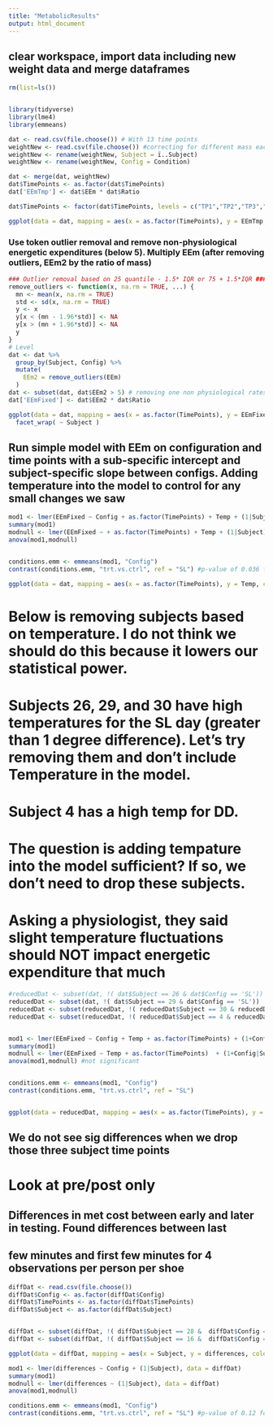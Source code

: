 ```yaml
---
title: "MetabolicResults"
output: html_document
---
```


## clear workspace, import data including new weight data and merge dataframes
```r
rm(list=ls())


library(tidyverse)
library(lme4)
library(emmeans)

dat <- read.csv(file.choose()) # With 13 time points
weightNew <- read.csv(file.choose()) #correcting for different mass each day
weightNew <- rename(weightNew, Subject = ï..Subject)
weightNew <- rename(weightNew, Config = Condition)

dat <- merge(dat, weightNew)
dat$TimePoints <- as.factor(dat$TimePoints)
dat['EEmTmp'] <- dat$EEm * dat$Ratio

dat$TimePoints <- factor(dat$TimePoints, levels = c("TP1","TP2","TP3","TP4","TP5","TP6","TP7","TP8","TP9","TP10", "TP11","TP12","TP13"))

ggplot(data = dat, mapping = aes(x = as.factor(TimePoints), y = EEmTmp, fill = Config)) + geom_point(size = 2, aes(color = Config)) + facet_wrap( ~ Subject ) + ylab('Energetic Expenditure (W/kg)') + xlab('Time Point') + theme(axis.text.x = element_text(angle = 90, vjust = 0.5, hjust=1))

```



### Use token outlier removal and remove non-physiological energetic expenditures (below 5). Multiply EEm (after removing outliers, EEm2 by the ratio of mass)
```r
### Outlier removal based on 25 quantile - 1.5* IQR or 75 + 1.5*IQR ###
remove_outliers <- function(x, na.rm = TRUE, ...) {
  mn <- mean(x, na.rm = TRUE)
  std <- sd(x, na.rm = TRUE)
  y <- x
  y[x < (mn - 1.96*std)] <- NA
  y[x > (mn + 1.96*std)] <- NA
  y
}
# Level
dat <- dat %>%
  group_by(Subject, Config) %>%
  mutate(
    EEm2 = remove_outliers(EEm)
  )
dat <- subset(dat, dat$EEm2 > 5) # removing one non physiological rates not detected by the outlier
dat['EEmFixed'] <- dat$EEm2 * dat$Ratio

ggplot(data = dat, mapping = aes(x = as.factor(TimePoints), y = EEmFixed, fill = Config)) + geom_point(aes(color = Config)) +
  facet_wrap( ~ Subject ) 
```

## Run simple model with EEm on configuration and time points with a sub-specific intercept and subject-specific slope between configs. Adding temperature into the model to control for any small changes we saw
```r
mod1 <- lmer(EEmFixed ~ Config + as.factor(TimePoints) + Temp + (1|Subject), data = dat)
summary(mod1)
modnull <- lmer(EEmFixed ~ + as.factor(TimePoints) + Temp + (1|Subject), data = dat)
anova(mod1,modnull)


conditions.emm <- emmeans(mod1, "Config")
contrast(conditions.emm, "trt.vs.ctrl", ref = "SL") #p-value of 0.036 for dual dial vs lace, estimated 1.6% improvement

```
```r
ggplot(data = dat, mapping = aes(x = as.factor(TimePoints), y = Temp, color = Config)) + geom_point() + facet_wrap(~Subject)

```


# Below is removing subjects based on temperature. I do not think we should do this because it lowers our statistical power.
# Subjects 26, 29, and 30 have high temperatures for the SL day (greater than 1 degree difference). Let's try removing them and don't include Temperature in the model. 
# Subject 4 has a high temp for DD. 
# The question is adding tempature into the model sufficient? If so, we don't need to drop these subjects. 
# Asking a physiologist, they said slight temperature fluctuations should NOT impact energetic expenditure that much
```r
#reducedDat <- subset(dat, !( dat$Subject == 26 & dat$Config == 'SL'))
reducedDat <- subset(dat, !( dat$Subject == 29 & dat$Config == 'SL'))
reducedDat <- subset(reducedDat, !( reducedDat$Subject == 30 & reducedDat$Config == 'SL'))
reducedDat <- subset(reducedDat, !( reducedDat$Subject == 4 & reducedDat$Config == 'DD'))


mod1 <- lmer(EEmFixed ~ Config + Temp + as.factor(TimePoints) + (1+Config|Subject), data = reducedDat)
summary(mod1)
modnull <- lmer(EEmFixed ~ Temp + as.factor(TimePoints)  + (1+Config|Subject), data = reducedDat)
anova(mod1,modnull) #not significant


conditions.emm <- emmeans(mod1, "Config")
contrast(conditions.emm, "trt.vs.ctrl", ref = "SL")


ggplot(data = reducedDat, mapping = aes(x = as.factor(TimePoints), y = EEmFixed, fill = Config)) + geom_point(aes(color = Config)) + facet_wrap( ~ Subject )
```

## We do not see sig differences when we drop those three subject time points


# Look at pre/post only
## Differences in met cost between early and later in testing. Found differences between last
## few minutes and first few minutes for 4 observations per person per shoe

```r
diffDat <- read.csv(file.choose())
diffDat$Config <- as.factor(diffDat$Config)
diffDat$TimePoints <- as.factor(diffDat$TimePoints)
diffDat$Subject <- as.factor(diffDat$Subject)


diffDat <- subset(diffDat, !( diffDat$Subject == 28 &  diffDat$Config == 'DD'))
diffDat <- subset(diffDat, !( diffDat$Subject == 16 &  diffDat$Config == 'SL'))

ggplot(data = diffDat, mapping = aes(x = Subject, y = differences, color = Config)) + geom_boxplot() + geom_hline(yintercept = 0) 

mod1 <- lmer(differences ~ Config + (1|Subject), data = diffDat)
summary(mod1)
modnull <- lmer(differences ~ (1|Subject), data = diffDat)
anova(mod1,modnull) 

conditions.emm <- emmeans(mod1, "Config")
contrast(conditions.emm, "trt.vs.ctrl", ref = "SL") #p-value of 0.12 for DD to lace

```



